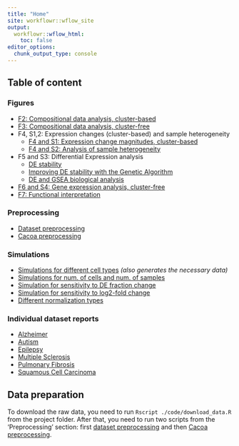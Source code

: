 ```yaml
---
title: "Home"
site: workflowr::wflow_site
output:
  workflowr::wflow_html:
    toc: false
editor_options:
  chunk_output_type: console
---
```


## Table of content

### Figures

- [F2: Compositional data analysis, cluster-based](./figure_compositional.html)
- [F3: Compositional data analysis, cluster-free](./figure_compositional_cf.html)
- F4, S1,2: Expression changes (cluster-based) and sample heterogeneity
  - [F4 and S1: Expression change magnitudes, cluster-based](./figure_expression_shifts.html)
  - [F4 and S2: Analysis of sample heterogeneity](./figure_heterogeneity.html)
- F5 and S3: Differential Expression analysis
  - [DE stability](https://github.com/kharchenkolab/cacoaAnalysis/blob/master/analysis/figure_de_stability.Rmd)
  - [Improving DE stability with the Genetic Algorithm](https://github.com/kharchenkolab/cacoaAnalysis/blob/master/analysis/figure_de_stability_genalg.Rmd)
  - [DE and GSEA biological analysis](./figure_cluster_based_de_bio.html)
- [F6 and S4: Gene expression analysis, cluster-free](./figure_cluster_free_expression.html)
- [F7: Functional interpretation](./figure_interpretation.html)

### Preprocessing

- [Dataset preprocessing](./preprocess.html)
- [Cacoa preprocessing](./prepare_cacoa_results.html)

### Simulations

- [Simulations for different cell types](./simulation_types.html) *(also generates the necessary data)*
- [Simulations for num. of cells and num. of samples](./simulation_ns_nc.html)
- [Simulation for sensitivity to DE fraction change](./simulation_sensitivity_frac.html)
- [Simulation for sensitivity to log2-fold change](./simulation_sensitivity_lfc.html)
- [Different normalization types](./simulation_distances.html)

### Individual dataset reports

- [Alzheimer](./report_az.html)
- [Autism](./report_asd.html)
- [Epilepsy](./report_ep.html)
- [Multiple Sclerosis](./report_ms.html)
- [Pulmonary Fibrosis](./report_pf.html)
- [Squamous Cell Carcinoma](./report_scc.html)

## Data preparation

To download the raw data, you need to run `Rscript ./code/download_data.R` from the project folder.
After that, you need to run two scripts from the 'Preprocessing' section:
first [dataset preprocessing](./preprocess.html) and then [Cacoa preprocessing](./prepare_cacoa_results.html).
